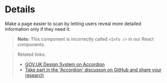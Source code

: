 
<Meta of={InfoStories} />

# Details

Make a page easier to scan by letting users reveal more detailed information only if they need it.

> **Note:** This component is incorrectly called `<Info />` in our React components.

> Related links:
>
> - [GOV.UK Design System on Accordion](https://design-system.service.gov.uk/components/details/)
> - [Take part in the 'Accordion' discusson on GitHub and share your research](https://github.com/alphagov/govuk-design-system-backlog/issues/44)

<Primary />
<Controls />
